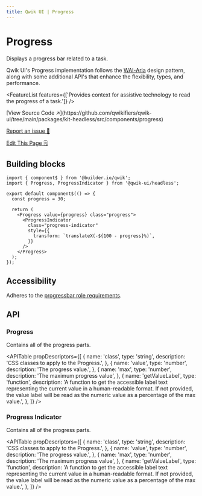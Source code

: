 ```yaml
---
title: Qwik UI | Progress
---
```



<StatusBanner status={statusByComponent.headless.Progress} />

# Progress

Displays a progress bar related to a task.

<Showcase name="hero" />

Qwik UI's Progress implementation follows the [WAI-Aria](https://www.w3.org/WAI/ARIA/apg/patterns/meter) design pattern, along with some additional API's that enhance the flexibility, types, and performance.

<FeatureList
  features={['Provides context for assistive technology to read the progress of a task.']}
/>

<div class="mb-6 flex flex-col gap-2">
[View Source Code ↗️](https://github.com/qwikifiers/qwik-ui/tree/main/packages/kit-headless/src/components/progress)

[Report an issue 🚨](https://github.com/qwikifiers/qwik-ui/issues)

[Edit This Page 🗒️](<https://github.com/qwikifiers/qwik-ui/edit/main/apps/website/src/routes/docs/headless/(components)/progress/index.mdx>)

</div>

## Building blocks

```tsx
import { component$ } from '@builder.io/qwik';
import { Progress, ProgressIndicator } from '@qwik-ui/headless';

export default component$(() => {
  const progress = 30;

  return (
    <Progress value={progress} class="progress">
      <ProgressIndicator
        class="progress-indicator"
        style={{
          transform: `translateX(-${100 - progress}%)`,
        }}
      />
    </Progress>
  );
});
```

## Accessibility

Adheres to the [progressbar role requirements](https://www.w3.org/WAI/ARIA/apg/patterns/meter/).

## API

### Progress

Contains all of the progress parts.

<APITable
  propDescriptors={[
    {
      name: 'class',
      type: 'string',
      description: 'CSS classes to apply to the Progress.',
    },
    {
      name: 'value',
      type: 'number',
      description: 'The progress value.',
    },
    {
      name: 'max',
      type: 'number',
      description: 'The maximum progress value',
    },
    {
      name: 'getValueLabel',
      type: 'function',
      description:
        'A function to get the accessible label text representing the current value in a human-readable format. If not provided, the value label will be read as the numeric value as a percentage of the max value.',
    },
  ]}
/>

### Progress Indicator

Contains all of the progress parts.

<APITable
  propDescriptors={[
    {
      name: 'class',
      type: 'string',
      description: 'CSS classes to apply to the Progress.',
    },
    {
      name: 'value',
      type: 'number',
      description: 'The progress value.',
    },
    {
      name: 'max',
      type: 'number',
      description: 'The maximum progress value',
    },
    {
      name: 'getValueLabel',
      type: 'function',
      description:
        'A function to get the accessible label text representing the current value in a human-readable format. If not provided, the value label will be read as the numeric value as a percentage of the max value.',
    },
  ]}
/>
